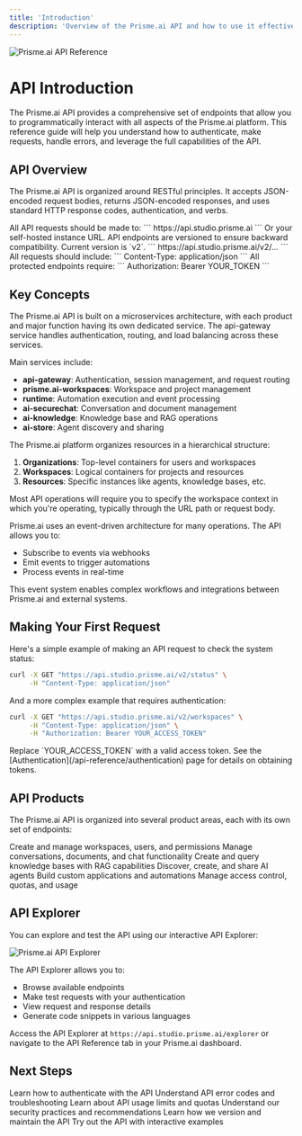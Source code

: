 ```yaml
---
title: 'Introduction'
description: 'Overview of the Prisme.ai API and how to use it effectively'
---
```


<Frame>
  <img src="/images/api-reference.png" alt="Prisme.ai API Reference" />
</Frame>

# API Introduction

The Prisme.ai API provides a comprehensive set of endpoints that allow you to programmatically interact with all aspects of the Prisme.ai platform. This reference guide will help you understand how to authenticate, make requests, handle errors, and leverage the full capabilities of the API.

## API Overview

The Prisme.ai API is organized around RESTful principles. It accepts JSON-encoded request bodies, returns JSON-encoded responses, and uses standard HTTP response codes, authentication, and verbs.

<CardGroup cols={2}>
  <Card title="Base URL" icon="globe">
    All API requests should be made to:
    ```
    https://api.studio.prisme.ai
    ```
    Or your self-hosted instance URL.
  </Card>
  <Card title="API Versioning" icon="code-branch">
    API endpoints are versioned to ensure backward compatibility. Current version is `v2`.
    ```
    https://api.studio.prisme.ai/v2/...
    ```
  </Card>
  <Card title="Content Type" icon="file-code">
    All requests should include:
    ```
    Content-Type: application/json
    ```
  </Card>
  <Card title="Authentication" icon="key">
    All protected endpoints require:
    ```
    Authorization: Bearer YOUR_TOKEN
    ```
  </Card>
</CardGroup>

## Key Concepts

<Accordion title="Microservices Architecture">
  The Prisme.ai API is built on a microservices architecture, with each product and major function having its own dedicated service. The api-gateway service handles authentication, routing, and load balancing across these services.
  
  Main services include:
  - **api-gateway**: Authentication, session management, and request routing
  - **prisme.ai-workspaces**: Workspace and project management
  - **runtime**: Automation execution and event processing
  - **ai-securechat**: Conversation and document management
  - **ai-knowledge**: Knowledge base and RAG operations
  - **ai-store**: Agent discovery and sharing
</Accordion>

<Accordion title="Object Model">
  The Prisme.ai platform organizes resources in a hierarchical structure:
  
  1. **Organizations**: Top-level containers for users and workspaces
  2. **Workspaces**: Logical containers for projects and resources
  3. **Resources**: Specific instances like agents, knowledge bases, etc.
  
  Most API operations will require you to specify the workspace context in which you're operating, typically through the URL path or request body.
</Accordion>

<Accordion title="Events System">
  Prisme.ai uses an event-driven architecture for many operations. The API allows you to:
  
  - Subscribe to events via webhooks
  - Emit events to trigger automations
  - Process events in real-time
  
  This event system enables complex workflows and integrations between Prisme.ai and external systems.
</Accordion>

## Making Your First Request

Here's a simple example of making an API request to check the system status:

```bash
curl -X GET "https://api.studio.prisme.ai/v2/status" \
     -H "Content-Type: application/json"
```

And a more complex example that requires authentication:

```bash
curl -X GET "https://api.studio.prisme.ai/v2/workspaces" \
     -H "Content-Type: application/json" \
     -H "Authorization: Bearer YOUR_ACCESS_TOKEN"
```

<Warning>
  Replace `YOUR_ACCESS_TOKEN` with a valid access token. See the [Authentication](/api-reference/authentication) page for details on obtaining tokens.
</Warning>

## API Products

The Prisme.ai API is organized into several product areas, each with its own set of endpoints:

<CardGroup cols={3}>
  <Card
    title="Workspaces"
    icon="folder"
  >
    Create and manage workspaces, users, and permissions
  </Card>
  <Card
    title="AI SecureChat"
    icon="comments"
  >
    Manage conversations, documents, and chat functionality
  </Card>
  <Card
    title="AI Knowledge"
    icon="database"
  >
    Create and query knowledge bases with RAG capabilities
  </Card>
  <Card
    title="AI Store"
    icon="store"
  >
    Discover, create, and share AI agents
  </Card>
  <Card
    title="AI Builder"
    icon="hammer"
  >
    Build custom applications and automations
  </Card>
  <Card
    title="AI Governance"
    icon="shield"
  >
    Manage access control, quotas, and usage
  </Card>
</CardGroup>

## API Explorer

You can explore and test the API using our interactive API Explorer:

<Frame>
  <img src="/images/api-explorer.png" alt="Prisme.ai API Explorer" />
</Frame>

The API Explorer allows you to:

- Browse available endpoints
- Make test requests with your authentication
- View request and response details
- Generate code snippets in various languages

Access the API Explorer at `https://api.studio.prisme.ai/explorer` or navigate to the API Reference tab in your Prisme.ai dashboard.

## Next Steps

<CardGroup cols={3}>
  <Card
    title="Authentication"
    icon="key"
    href="/api-reference/authentication"
  >
    Learn how to authenticate with the API
  </Card>
  <Card
    title="Error Handling"
    icon="triangle-exclamation"
    href="/api-reference/errors"
  >
    Understand API error codes and troubleshooting
  </Card>
  <Card
    title="Rate Limits"
    icon="gauge-high"
    href="/api-reference/rate-limits"
  >
    Learn about API usage limits and quotas
  </Card>
  <Card
    title="Security"
    icon="shield"
    href="/api-reference/security"
  >
    Understand our security practices and recommendations
  </Card>
  <Card
    title="Versioning"
    icon="code-branch"
    href="/api-reference/versioning"
  >
    Learn how we version and maintain the API
  </Card>
  <Card
    title="Playground"
    icon="flask"
    href="/playground"
  >
    Try out the API with interactive examples
  </Card>
</CardGroup>